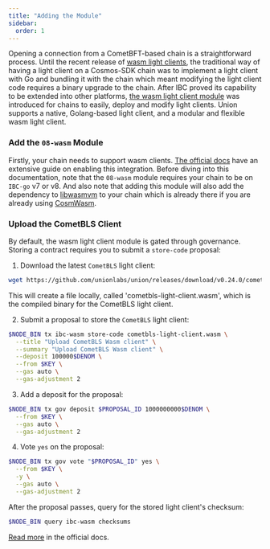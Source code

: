 ```yaml
---
title: "Adding the Module"
sidebar:
  order: 1
---
```


Opening a connection from a CometBFT-based chain is a straightforward process. Until the recent release of [wasm light clients](https://www.ibcprotocol.dev/blog/wasm-client), the traditional way of having a light client on a Cosmos-SDK chain was
to implement a light client with Go and bundling it with the chain which meant modifying the light client code requires a binary upgrade to the chain. After IBC proved its capability
to be extended into other platforms, [the wasm light client module](https://www.ibcprotocol.dev/blog/wasm-client) was introduced for chains to easily, deploy and modify
light clients. Union supports a native, Golang-based light client, and a modular and flexible wasm light client.

### Add the `08-wasm` Module

Firstly, your chain needs to support wasm clients. [The official docs](https://ibc.cosmos.network/v8/ibc/light-clients/wasm/integration/) have an extensive guide on enabling this integration. Before diving into this
documentation, note that the `08-wasm` module requires your chain to be on `IBC-go` v7 or v8. And also note that adding this module will also add the dependency to [libwasmvm](https://github.com/CosmWasm/wasmvm)
to your chain which is already there if you are already using [CosmWasm](https://github.com/cosmwasm/cosmwasm).

### Upload the CometBLS Client

By default, the wasm light client module is gated through governance. Storing a contract requires you to submit a `store-code` proposal:

1. Download the latest `CometBLS` light client:
```bash
wget https://github.com/unionlabs/union/releases/download/v0.24.0/cometbls-light-client.wasm
```

This will create a file locally, called 'cometbls-light-client.wasm', which is the compiled binary for the CometBLS light client.

2. Submit a proposal to store the `CometBLS` light client:
```bash
$NODE_BIN tx ibc-wasm store-code cometbls-light-client.wasm \
  --title "Upload CometBLS Wasm client" \
  --summary "Upload CometBLS Wasm client" \
  --deposit 100000$DENOM \
  --from $KEY \
  --gas auto \
  --gas-adjustment 2
```

3. Add a deposit for the proposal:
```bash
$NODE_BIN tx gov deposit $PROPOSAL_ID 1000000000$DENOM \
  --from $KEY \
  --gas auto \
  --gas-adjustment 2
```

4. Vote `yes` on the proposal:
```bash
$NODE_BIN tx gov vote "$PROPOSAL_ID" yes \
  --from $KEY \
  -y \
  --gas auto \
  --gas-adjustment 2
```

After the proposal passes, query for the stored light client's checksum:

```bash
$NODE_BIN query ibc-wasm checksums
```

[Read more](https://ibc.cosmos.network/v8/ibc/light-clients/wasm/governance/) in the official docs.
